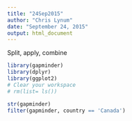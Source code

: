 ```yaml
---
title: "24Sep2015"
author: "Chris Lynum"
date: "September 24, 2015"
output: html_document
---
```


Split, apply, combine

```r
library(gapminder)
library(dplyr)
library(ggplot2)
# Clear your workspace
# rm(list= ls())
```



```r
str(gapminder)
filter(gapminder, country == 'Canada')


```

